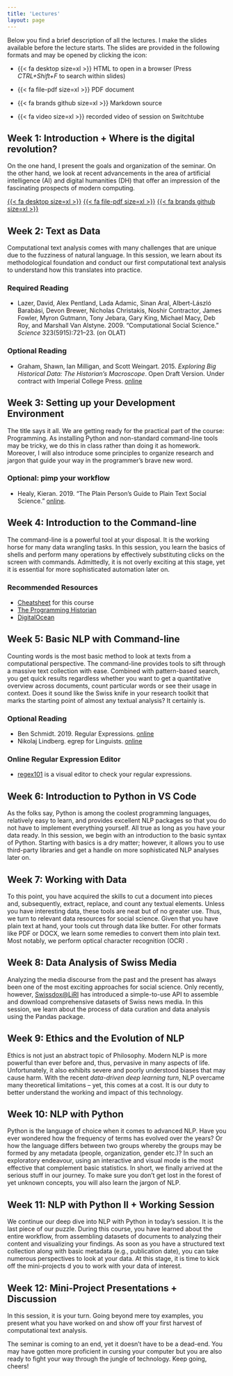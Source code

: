 ```yaml
---
title: 'Lectures'
layout: page
---
```


Below you find a brief description of all the lectures. I make the slides available before the lecture starts. The slides are provided in the following formats and may be opened by clicking the icon:

-   {{< fa desktop size=xl >}} HTML to open in a browser (Press *CTRL+Shift+F* to search within slides)

-   {{< fa file-pdf size=xl >}} PDF document

-   {{< fa brands github size=xl >}} Markdown source

-   {{< fa video size=xl >}} recorded video of session on Switchtube

## Week 1: Introduction + Where is the digital revolution?

On the one hand, I present the goals and organization of the seminar. On the other hand, we look at recent advancements in the area of artificial intelligence (AI) and digital humanities (DH) that offer an impression of the fascinating prospects of modern computing.

[{{< fa desktop size=xl >}}](lectures/html/ked2024_01.html){target="_blank"} [{{< fa file-pdf size=xl >}}](lectures/pdf/ked2024_01.pdf){target="_blank"} [{{< fa brands github size=xl >}}](https://github.com/aflueckiger/KED2024/tree/main/ked2024/lectures/md/ked2024_01.md){target="_blank"}

<!-- [<i class="fas fa-video"></i>](https://tube.switch.ch/videos/1d07f265) -->

## Week 2: Text as Data

Computational text analysis comes with many challenges that are unique due to the fuzziness of natural language. In this session, we learn about its methodological foundation and conduct our first computational text analysis to understand how this translates into practice.


```{=html}
<!-- 
[{{< fa desktop size=xl >}}](lectures/html/ked2024_02.html){target="_blank"} [{{< fa file-pdf size=xl >}}](lectures/pdf/ked2024_02.pdf){target="_blank"} [{{< fa brands github size=xl >}}](https://github.com/aflueckiger/KED2024/tree/main/ked2024/lectures/md/ked2024_02.md){target="_blank"}


[<i class="fas fa-video"></i>](https://tube.switch.ch/videos/60dbcd87) 

-->
```
### Required Reading

-   Lazer, David, Alex Pentland, Lada Adamic, Sinan Aral, Albert-László Barabási, Devon Brewer, Nicholas Christakis, Noshir Contractor, James Fowler, Myron Gutmann, Tony Jebara, Gary King, Michael Macy, Deb Roy, and Marshall Van Alstyne. 2009. “Computational Social Science.” *Science* 323(5915):721–23. (on OLAT)

### Optional Reading

-   Graham, Shawn, Ian Milligan, and Scott Weingart. 2015. *Exploring Big Historical Data: The Historian’s Macroscope*. Open Draft Version. Under contract with Imperial College Press. [online](http://themacroscope.org)

## Week 3: Setting up your Development Environment

The title says it all. We are getting ready for the practical part of the course: Programming. As installing Python and non-standard command-line tools may be tricky, we do this in class rather than doing it as homework. Moreover, I will also introduce some principles to organize research and jargon that guide your way in the programmer's brave new word.


```{=html}
<!-- 
[{{< fa desktop size=xl >}}](lectures/html/ked2024_03.html){target="_blank"} [{{< fa file-pdf size=xl >}}](lectures/pdf/ked2024_03.pdf){target="_blank"} [{{< fa brands github size=xl >}}](https://github.com/aflueckiger/KED2024/tree/main/ked2024/lectures/md/ked2024_03.md){target="_blank"}

[<i class="fas fa-video"></i>](https://tube.switch.ch/videos/J1UAHX6GxT) 

-->
```
### Optional: pimp your workflow

-   Healy, Kieran. 2019. “The Plain Person’s Guide to Plain Text Social Science.” [online](https://kieranhealy.org/publications/plain-person-text/).

## Week 4: Introduction to the Command-line

The command-line is a powerful tool at your disposal. It is the working horse for many data wrangling tasks. In this session, you learn the basics of shells and perform many operations by effectively substituting clicks on the screen with commands. Admittedly, it is not overly exciting at this stage, yet it is essential for more sophisticated automation later on.


```{=html}
<!-- 
[{{< fa desktop size=xl >}}](lectures/html/ked2024_04.html){target="_blank"} [{{< fa file-pdf size=xl >}}](lectures/pdf/ked2024_04.pdf){target="_blank"} [{{< fa brands github size=xl >}}](https://github.com/aflueckiger/KED2024/tree/main/ked2024/lectures/md/ked2024_04.md){target="_blank"}

[<i class="fas fa-video"></i>](https://tube.switch.ch/videos/653RjYgn8R) 

-->
```
### Recommended Resources

-   [Cheatsheet](https://aflueckiger.github.io/ked2024/materials/cheatsheet_command_line.pdf){target="_blank"} for this course
-   [The Programming Historian](https://programminghistorian.org/en/lessons/intro-to-bash)
-   [DigitalOcean](https://www.digitalocean.com/community/tutorials/an-introduction-to-the-linux-terminal)

## Week 5: Basic NLP with Command-line

Counting words is the most basic method to look at texts from a computational perspective. The command-line provides tools to sift through a massive text collection with ease. Combined with pattern-based search, you get quick results regardless whether you want to get a quantitative overview across documents, count particular words or see their usage in context. Does it sound like the Swiss knife in your research toolkit that marks the starting point of almost any textual analysis? It certainly is.


```{=html}
<!-- 
[{{< fa desktop size=xl >}}](lectures/html/ked2024_05.html){target="_blank"} [{{< fa file-pdf size=xl >}}](lectures/pdf/ked2024_05.pdf){target="_blank"} [{{< fa brands github size=xl >}}](https://github.com/aflueckiger/KED2024/tree/main/ked2024/lectures/md/ked2024_05.md){target="_blank"}

[<i class="fas fa-video"></i>](https://tube.switch.ch/videos/t2mm3kJuRs) 

-->
```
### Optional Reading

-   Ben Schmidt. 2019. Regular Expressions. [online](https://github.com/HumanitiesDataAnalysis/HDA19/blob/master/Handouts/01-regex.pdf){target="_blank"}
-   Nikolaj Lindberg. egrep for Linguists. [online](https://stts.se/egrep_for_linguists/egrep_for_linguists.pdf){target="_blank"}

### Online Regular Expression Editor

-   [regex101](https://regex101.com/) is a visual editor to check your regular expressions.

## Week 6: Introduction to Python in VS Code

As the folks say, Python is among the coolest programming languages, relatively easy to learn, and provides excellent NLP packages so that you do not have to implement everything yourself. All true as long as you have your data ready. In this session, we begin with an introduction to the basic syntax of Python. Starting with basics is a dry matter; however, it allows you to use third-party libraries and get a handle on more sophisticated NLP analyses later on.

<!-- 
[{{< fa desktop size=xl >}}](lectures/html/ked2024_06.html){target="_blank"} [{{< fa file-pdf size=xl >}}](lectures/pdf/ked2024_06.pdf){target="_blank"} [{{< fa brands github size=xl >}}](https://github.com/aflueckiger/KED2024/tree/main/ked2024/lectures/md/ked2024_06.md){target="_blank"} 
[{{< fa video size=xl >}}](https://tube.switch.ch/videos/RMDbPjma57){target="_blank"}
-->

## Week 7: Working with Data

To this point, you have acquired the skills to cut a document into pieces and, subsequently, extract, replace, and count any textual elements. Unless you have interesting data, these tools are neat but of no greater use. Thus, we turn to relevant data resources for social science. Given that you have plain text at hand, your tools cut through data like butter. For other formats like PDF or DOCX, we learn some remedies to convert them into plain text. Most notably, we perform optical character recognition (OCR) .


```{=html}
<!--
[{{< fa desktop size=xl >}}](lectures/html/ked2024_07.html){target="_blank"} [{{< fa file-pdf size=xl >}}](lectures/pdf/ked2024_07.pdf){target="_blank"} [{{< fa brands github size=xl >}}](https://github.com/aflueckiger/KED2024/tree/main/ked2024/lectures/md/ked2024_07.md){target="_blank"}

[{{< fa video size=xl >}}](https://tube.switch.ch/videos/Ral1ArvI2F){target="_blank"}
-->
```
## Week 8: Data Analysis of Swiss Media

Analyzing the media discourse from the past and the present has always been one of the most exciting approaches for social science. Only recently, however, [Swissdox\@LiRI](https://swissdox.linguistik.uzh.ch/#) has introduced a simple-to-use API to assemble and download comprehensive datasets of Swiss news media. In this session, we learn about the process of data curation and data analysis using the Pandas package.


```{=html}
<!--
[{{< fa desktop size=xl >}}](lectures/html/ked2024_08.html){target="_blank"} [{{< fa file-pdf size=xl >}}](lectures/pdf/ked2024_08.pdf){target="_blank"} [{{< fa brands github size=xl >}}](https://github.com/aflueckiger/KED2024/tree/main/ked2024/lectures/md/ked2024_08.md){target="_blank"}


### Code

You can open the static code or run the code directly in your browser without any installation via Google or Binder.

-   [{{< fa brands github size=xl >}}](https://github.com/aflueckiger/KED2024/blob/main/ked2024/materials/code/ked2024_08.ipynb) Open the static code

-   [![Binder](https://mybinder.org/badge_logo.svg){alt="Binder"}](#0) Run in your browser via Binder

-   [![Open In Colab](https://colab.research.google.com/assets/colab-badge.svg){alt="Open In Colab"}](#0) Run in your browser via Google Colab (requires a Google Account)
-->
```
## Week 9: Ethics and the Evolution of NLP

Ethics is not just an abstract topic of Philosophy. Modern NLP is more powerful than ever before and, thus, pervasive in many aspects of life. Unfortunately, it also exhibits severe and poorly understood biases that may cause harm. With the recent *data-driven deep learning turn*, NLP overcame many theoretical limitations -- yet, this comes at a cost. It is our duty to better understand the working and impact of this technology.


```{=html}
<!--
[{{< fa desktop size=xl >}}](lectures/html/ked2024_09.html){target="_blank"} [{{< fa file-pdf size=xl >}}](lectures/pdf/ked2024_09.pdf){target="_blank"} [{{< fa brands github size=xl >}}](https://github.com/aflueckiger/KED2024/tree/main/ked2024/lectures/md/ked2024_09.md){target="_blank"}

[{{< fa video size=xl >}}](https://tube.switch.ch/videos/e0ni6dlGEs){target="_blank"}
-->
```
## Week 10: NLP with Python

Python is the language of choice when it comes to advanced NLP. Have you ever wondered how the frequency of terms has evolved over the years? Or how the language differs between two groups whereby the groups may be formed by any metadata (people, organization, gender etc.)? In such an exploratory endeavour, using an interactive and visual mode is the most effective that complement basic statistics. In short, we finally arrived at the serious stuff in our journey. To make sure you don't get lost in the forest of yet unknown concepts, you will also learn the jargon of NLP.


```{=html}
<!-- 
[{{< fa desktop size=xl >}}](lectures/html/ked2024_10.html){target="_blank"} [{{< fa file-pdf size=xl >}}](lectures/pdf/ked2024_10.pdf){target="_blank"} [{{< fa brands github size=xl >}}](https://github.com/aflueckiger/KED2024/tree/main/ked2024/lectures/md/ked2024_10.md){target="_blank"}

[<i class="fas fa-video"></i>](https://tube.switch.ch/videos/mm25aFfzWz)


### Code

You can open the static code or run the code directly in your browser without any installation via Google or Binder.

-   [{{< fa brands github size=xl >}}](https://github.com/aflueckiger/KED2024/blob/main/ked2024/materials/code/ked2024_10.ipynb) Open the static code

-   [![Binder](https://mybinder.org/badge_logo.svg)](https://mybinder.org/v2/gh/aflueckiger/ked2024/ea80f96061c7f52c52e9cc2c4b9d629ac0632f15?urlpath=lab%2Ftree%2Fked2024%2Fmaterials%2Fcode%2Fked2024_11.ipynb) Run in your browser via Binder

-   [![Open In Colab](https://colab.research.google.com/assets/colab-badge.svg)](https://colab.research.google.com/github/aflueckiger/ked2024/blob/main/ked2024/materials/code/ked2024_11.ipynb) Run in your browser via Google Colab (requires a Google Account)
-->
```
## Week 11: NLP with Python II + Working Session

We continue our deep dive into NLP with Python in today's session. It is the last piece of our puzzle. During this course, you have learned about the entire workflow, from assembling datasets of documents to analyzing their content and visualizing your findings. As soon as you have a structured text collection along with basic metadata (e.g., publication date), you can take numerous perspectives to look at your data. At this stage, it is time to kick off the mini-projects d you to work with your data of interest.


```{=html}
<!-- 
[{{< fa desktop size=xl >}}](lectures/html/ked2024_11.html){target="_blank"} [{{< fa file-pdf size=xl >}}](lectures/pdf/ked2024_11.pdf){target="_blank"} [{{< fa brands github size=xl >}}](https://github.com/aflueckiger/KED2024/tree/main/ked2024/lectures/md/ked2024_11.md){target="_blank"}

[<i class="fas fa-video"></i>](https://tube.switch.ch/videos/mm25aFfzWz)


### Code

-   [{{< fa brands github size=xl >}}](https://github.com/aflueckiger/KED2024/blob/main/ked2024/materials/code/ked2024_11.ipynb) Open the static code

-   [![Binder](https://mybinder.org/badge_logo.svg)](https://mybinder.org/v2/gh/aflueckiger/ked2024/ea80f96061c7f52c52e9cc2c4b9d629ac0632f15?urlpath=lab%2Ftree%2Fked2024%2Fmaterials%2Fcode%2Fked2024_11.ipynb) Run in your browser via Binder

-   [![Open In Colab](https://colab.research.google.com/assets/colab-badge.svg)](https://colab.research.google.com/github/aflueckiger/ked2024/blob/main/ked2024/materials/code/ked2024_11.ipynb) Run in your browser via Google Colab (requires a Google Account)

### Explore interactively: 1 August Speeches by Swiss Federal Councilors

As a matter of tradition, Swiss Federal Councilors give an official speech on the Swiss National Day. Simon Schmid (journalist at Republik), in collaboration with Prof. Andreas Kley (Faculty of Law, UZH), collected many of these speeches and kindly shared the resulting dataset with me. The collection comprises 166 speeches, a multiple of the publicly available [here](https://www.admin.ch/gov/de/start/dokumentation/reden/ansprachen-zum-nationalfeiertag.html){target="_blank"}.

The interactive visualization linked below shows how the language differs between speakers of *Social Democratic Party of Switzerland* (SP) and speakers of other parties. The top right corner shows terms that all parties have frequently used. In contrast, the top left and the lower right corner reveal words that have been used primarily by the members of the SP and correspondingly by the centre-right parties.

You can search for the terms of your interest. Moreover, you may click on the points in the plot to show the context of the corresponding words within speeches. These functions allow for a quick investigation of the corpus along the dimensions of Swiss parties.

[{{< fa desktop size=xl >}}](materials/analysis/viz_party_differences.html){target="_blank"} Click to explore in your browser<br>*(it may take a few seconds to load)*
-->
```

## Week 12: Mini-Project Presentations + Discussion

In this session, it is your turn. Going beyond mere toy examples, you present what you have worked on and show off your first harvest of computational text analysis.

The seminar is coming to an end, yet it doesn't have to be a dead-end. You may have gotten more proficient in cursing your computer but you are also ready to fight your way through the jungle of technology. Keep going, cheers!


```{=html}
<!-- 
[{{< fa desktop size=xl >}}](lectures/html/ked2024_12.html){target="_blank"} [{{< fa file-pdf size=xl >}}](lectures/pdf/ked2024_12.pdf){target="_blank"} [{{< fa brands github size=xl >}}](https://github.com/aflueckiger/KED2024/tree/main/ked2024/lectures/md/ked2024_12.md){target="_blank"}

[<i class="fas fa-video"></i>](https://tube.switch.ch/videos/F0yHkSqnuy) 

-->
```